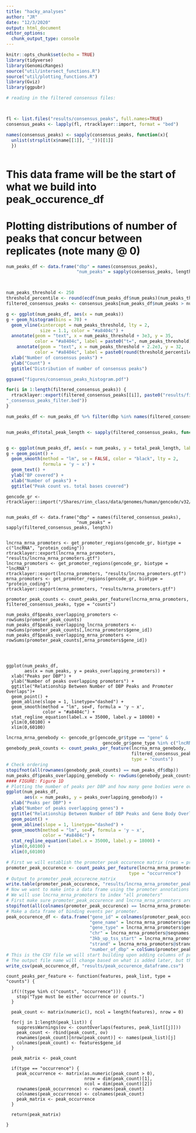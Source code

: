 ```yaml
---
title: "hacky_analyses"
author: "JR"
date: "12/3/2020"
output: html_document
editor_options: 
  chunk_output_type: console
---
```


```r
knitr::opts_chunk$set(echo = TRUE)
library(tidyverse)
library(GenomicRanges)
source("util/intersect_functions.R")
source("util/plotting_functions.R")
library(Gviz)
library(ggpubr)
```

```r
# reading in the filtered consensus files:



fl <- list.files("results/consensus_peaks", full.names=TRUE)
consensus_peaks <- lapply(fl, rtracklayer::import, format = "bed")

names(consensus_peaks) <- sapply(consensus_peaks, function(x){
  unlist(strsplit(x$name[[1]], "_"))[[1]]
  })



```

# This data frame will be the start of what we build into peak_occurence_df
# Plotting distributions of number of peaks that concur between replicates (note many @ 0)

```r
num_peaks_df <- data.frame("dbp" = names(consensus_peaks),
                           "num_peaks" = sapply(consensus_peaks, length))



num_peaks_threshold <- 250
threshold_percentile <- round(ecdf(num_peaks_df$num_peaks)(num_peaks_threshold)*100,1)
filtered_consensus_peaks <- consensus_peaks[num_peaks_df$num_peaks > num_peaks_threshold]


```


```r
g <- ggplot(num_peaks_df, aes(x = num_peaks))
g + geom_histogram(bins = 70) +
  geom_vline(xintercept = num_peaks_threshold, lty = 2,
             size = 1.1, color = "#a8404c") +
  annotate(geom = "text", x = num_peaks_threshold + 3e3, y = 35, 
           color = "#a8404c", label = paste0("t=", num_peaks_threshold)) +
    annotate(geom = "text", x = num_peaks_threshold + 2.2e3, y = 32, 
           color = "#a8404c", label = paste0(round(threshold_percentile,0), "%")) +
  xlab("Number of consensus peaks") +
  ylab("Count") +
  ggtitle("Distribution of number of consensus peaks")

ggsave("figures/consensus_peaks_histogram.pdf")
```



```r

for(i in 1:length(filtered_consensus_peaks)) {
  rtracklayer::export(filtered_consensus_peaks[[i]], paste0("results/filtered_peaks/", names(filtered_consensus_peaks)[i], 
"_consensus_peaks_filter.bed"))
}
```


```r
num_peaks_df <- num_peaks_df %>% filter(dbp %in% names(filtered_consensus_peaks))


num_peaks_df$total_peak_length <- sapply(filtered_consensus_peaks, function(peaks) sum(width(peaks)))


g <- ggplot(num_peaks_df, aes(x = num_peaks, y = total_peak_length, label = dbp))
g + geom_point() + 
  geom_smooth(method = "lm", se = FALSE, color = "black", lty = 2,
              formula = 'y ~ x') +
  geom_text() +
  ylab("BP covered") +
  xlab("Number of peaks") +
  ggtitle("Peak count vs. total bases covered")
```

```Gencode

gencode_gr <- rtracklayer::import("/Shares/rinn_class/data/genomes/human/gencode/v32/gencode.v32.annotation.gtf")


num_peaks_df <- data.frame("dbp" = names(filtered_consensus_peaks),
                           "num_peaks" = sapply(filtered_consensus_peaks, length))


lncrna_mrna_promoters <- get_promoter_regions(gencode_gr, biotype = c("lncRNA", "protein_coding"))
rtracklayer::export(lncrna_mrna_promoters, "results/lncrna_mrna_promoters.gtf")
lncrna_promoters <- get_promoter_regions(gencode_gr, biotype = "lncRNA")
rtracklayer::export(lncrna_promoters, "results/lncrna_promoters.gtf")
mrna_promoters <- get_promoter_regions(gencode_gr, biotype = "protein_coding")
rtracklayer::export(mrna_promoters, "results/mrna_promoters.gtf")

promoter_peak_counts <- count_peaks_per_feature(lncrna_mrna_promoters, filtered_consensus_peaks, type = "counts")

num_peaks_df$peaks_overlapping_promoters <- rowSums(promoter_peak_counts)
num_peaks_df$peaks_overlapping_lncrna_promoters <- rowSums(promoter_peak_counts[,lncrna_promoters$gene_id])
num_peaks_df$peaks_overlapping_mrna_promoters <- rowSums(promoter_peak_counts[,mrna_promoters$gene_id])




ggplot(num_peaks_df,
       aes(x = num_peaks, y = peaks_overlapping_promoters)) +
  xlab("Peaks per DBP") +
  ylab("Number of peaks overlapping promoters") +
  ggtitle("Relationship Between Number of DBP Peaks and Promoter Overlaps")+
  geom_point() +
  geom_abline(slope = 1, linetype="dashed") +
  geom_smooth(method = "lm", se=F, formula = 'y ~ x',
              color = "#a8404c") +
  stat_regline_equation(label.x = 35000, label.y = 18000) +
  ylim(0,60100) +
  xlim(0,60100)
```

```r
lncrna_mrna_genebody <- gencode_gr[gencode_gr$type == "gene" & 
                                     gencode_gr$gene_type %in% c("lncRNA", "protein_coding")]
genebody_peak_counts <- count_peaks_per_feature(lncrna_mrna_genebody, 
                                                filtered_consensus_peaks, 
                                                type = "counts")
# Check ordering
stopifnot(all(rownames(genebody_peak_counts) == num_peaks_df$dbp))
num_peaks_df$peaks_overlapping_genebody <- rowSums(genebody_peak_counts)
#### FIGURE: Figure 1D
# Plotting the number of peaks per DBP and how many gene bodies were overlapped.
ggplot(num_peaks_df,
       aes(x = num_peaks, y = peaks_overlapping_genebody)) +
  xlab("Peaks per DBP") +
  ylab("Number of peaks overlapping genes") +
  ggtitle("Relationship Between Number of DBP Peaks and Gene Body Overlaps")+
  geom_point() +
  geom_abline(slope = 1, linetype="dashed") +
  geom_smooth(method = "lm", se=F, formula = 'y ~ x',
              color = "#a8404c") +
  stat_regline_equation(label.x = 35000, label.y = 18000) +
  ylim(0,60100) +
  xlim(0,60100)
```


```r
# First we will establish the promoter peak occurence matrix (rows = promoters, cols = dbp binding {0,1})
promoter_peak_occurence <- count_peaks_per_feature(lncrna_mrna_promoters, filtered_consensus_peaks, 
                                               type = "occurrence")
# Output to promoter_peak_occurecne_matrix
write.table(promoter_peak_occurence, "results/lncrna_mrna_promoter_peak_occurence_matrix.tsv")
# Now we want to make into a data frame using the promoter annotations as rows and attributes as columns.
# We will use lncrna_mrna_promoters to index "all promoters"
# First make sure promoter_peak_occurence and lncrna_mrna_promoters are in the same order
stopifnot(all(colnames(promoter_peak_occurence) == lncrna_mrna_promoters$gene_id))
# Make a data frame of binding events per promoter.
peak_occurence_df <- data.frame("gene_id" = colnames(promoter_peak_occurence),
                                "gene_name" = lncrna_mrna_promoters$gene_name,
                                "gene_type" = lncrna_mrna_promoters$gene_type,
                                "chr" = lncrna_mrna_promoters@seqnames,   
                                "3kb_up_tss_start" = lncrna_mrna_promoters@ranges@start,
                                "strand" = lncrna_mrna_promoters@strand,
                                "number_of_dbp" = colSums(promoter_peak_occurence))
# This is the CSV file we will start building upon adding columns of properties as we analyze them
# The output file name will change based on what is added later, but the "peak_occurence_df" will be used throughout.
write_csv(peak_occurence_df, "results/peak_occurence_dataframe.csv")
```




```Rcount
count_peaks_per_feature <- function(features, peak_list, type = "counts") {
  
  if(!(type %in% c("counts", "occurrence"))) {
    stop("Type must be either occurrence or counts.")
  }
  
  peak_count <- matrix(numeric(), ncol = length(features), nrow = 0)
  
  for(j in 1:length(peak_list)) {
    suppressWarnings(ov <- countOverlaps(features, peak_list[[j]]))
    peak_count <- rbind(peak_count, ov)
    rownames(peak_count)[nrow(peak_count)] <- names(peak_list)[j]
    colnames(peak_count) <- features$gene_id
  }
  
  peak_matrix <- peak_count
  
  if(type == "occurrence") {
    peak_occurrence <- matrix(as.numeric(peak_count > 0), 
                              nrow = dim(peak_count)[1],
                              ncol = dim(peak_count)[2])
    rownames(peak_occurrence) <- rownames(peak_count)
    colnames(peak_occurrence) <- colnames(peak_count)
    peak_matrix <- peak_occurrence
  }
  
  return(peak_matrix)
  
}

```




















